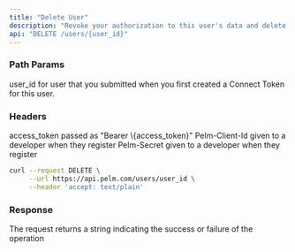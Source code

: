 ```yaml
---
title: "Delete User"
description: "Revoke your authorization to this user's data and delete their data from Pelm. You won't be charged for making this request."
api: "DELETE /users/{user_id}"
---
```


### Path Params

<ParamField path="user_id" type="string" required>
  user_id for user that you submitted when you first created a Connect Token for
  this user.
</ParamField>

### Headers

<ParamField header="Authorization" type="string" required>
  access_token passed as "Bearer \{access_token}"
</ParamField>

<ParamField header="Pelm-Client-Id" type="string" required>
  Pelm-Client-Id given to a developer when they register
</ParamField>

<ParamField header="Pelm-Secret" type="string" required>
  Pelm-Secret given to a developer when they register
</ParamField>

<RequestExample>

```bash cURL
curl --request DELETE \
     --url https://api.pelm.com/users/user_id \
     --header 'accept: text/plain'
```

</RequestExample>

### Response

The request returns a string indicating the success or failure of the operation
